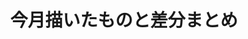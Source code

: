---
artistId: "Funa"
title: "今月描いたものと差分まとめ"
description: "正月に泊りに来た従弟"
thumbnail: "https://ik.imagekit.io/dgfwhfvkn/kemono/Funa/7367939/%E4%BB%8A%E6%9C%88%E6%8F%8F%E3%81%84%E3%81%9F%E3%82%82%E3%81%AE%E3%81%A8%E5%B7%AE%E5%88%86%E3%81%BE%E3%81%A8%E3%82%81%207_iKE72El9J.avif?updatedAt=1737717005506"
images:
  - url: "https://ik.imagekit.io/dgfwhfvkn/kemono/Funa/7367939/%E4%BB%8A%E6%9C%88%E6%8F%8F%E3%81%84%E3%81%9F%E3%82%82%E3%81%AE%E3%81%A8%E5%B7%AE%E5%88%86%E3%81%BE%E3%81%A8%E3%82%81%207_iKE72El9J.avif?updatedAt=1737717005506"
    isNSFW: false
  - url: "https://ik.imagekit.io/dgfwhfvkn/kemono/Funa/7367939/%E4%BB%8A%E6%9C%88%E6%8F%8F%E3%81%84%E3%81%9F%E3%82%82%E3%81%AE%E3%81%A8%E5%B7%AE%E5%88%86%E3%81%BE%E3%81%A8%E3%82%81%208_uzDsrNrge.avif?updatedAt=1737717005779"
    isNSFW: true
platform: "Fanbox"
publishDate: "2024-01-28"
updateDate: "2024-01-28"
isNSFW: true
tier: "エクストラプラン"
---